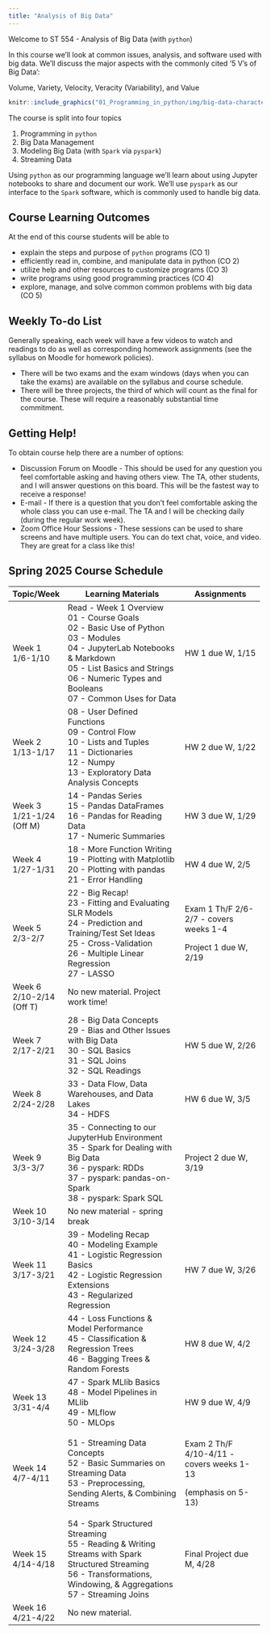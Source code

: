 ```yaml
---
title: "Analysis of Big Data"
---
```


Welcome to ST 554 - Analysis of Big Data (with `python`)

In this course we'll look at common issues, analysis, and software used with big data. We'll discuss the major aspects with the commonly cited '5 V's of Big Data':

Volume, Variety, Velocity, Veracity (Variability), and Value

```r
knitr::include_graphics("01_Programming_in_python/img/big-data-characteristics.png")
```

The course is split into four topics

1.  Programming in `python`
2.  Big Data Management
3.  Modeling Big Data (with `Spark` via `pyspark`)
4.  Streaming Data

Using `python` as our programming language we'll learn about using Jupyter notebooks to share and document our work. We'll use `pyspark` as our interface to the `Spark` software, which is commonly used to handle big data.

## Course Learning Outcomes

At the end of this course students will be able to

-   explain the steps and purpose of `python` programs (CO 1)
-   efficiently read in, combine, and manipulate data in python (CO 2)
-   utilize help and other resources to customize programs (CO 3)
-   write programs using good programming practices (CO 4)
-   explore, manage, and solve common common problems with big data (CO 5)

## Weekly To-do List

Generally speaking, each week will have a few videos to watch and readings to do as well as corresponding homework assignments (see the syllabus on Moodle for homework policies).

-   There will be two exams and the exam windows (days when you can take the exams) are available on the syllabus and course schedule.
-   There will be three projects, the third of which will count as the final for the course. These will require a reasonably substantial time commitment.

## Getting Help!

To obtain course help there are a number of options:

-   Discussion Forum on Moodle - This should be used for any question you feel comfortable asking and having others view. The TA, other students, and I will answer questions on this board. This will be the fastest way to receive a response!\
-   E-mail - If there is a question that you don't feel comfortable asking the whole class you can use e-mail. The TA and I will be checking daily (during the regular work week).
-   Zoom Office Hour Sessions - These sessions can be used to share screens and have multiple users. You can do text chat, voice, and video. They are great for a class like this!

## Spring 2025 Course Schedule

+-------------------+-----------------------------------------------------------------+-------------------------------------------+
| Topic/Week        | Learning Materials                                              | Assignments                               |
+===================+=================================================================+===========================================+
| Week 1\           | Read - Week 1 Overview\                                         | HW 1 due W, 1/15                          |
| 1/6-1/10          | 01 - Course Goals\                                              |                                           |
|                   | 02 - Basic Use of Python\                                       |                                           |
|                   | 03 - Modules\                                                   |                                           |
|                   | 04 - JupyterLab Notebooks & Markdown\                           |                                           |
|                   | 05 - List Basics and Strings\                                   |                                           |
|                   | 06 - Numeric Types and Booleans\                                |                                           |
|                   | 07 - Common Uses for Data                                       |                                           |
+-------------------+-----------------------------------------------------------------+-------------------------------------------+
| Week 2\           | 08 - User Defined Functions\                                    | HW 2 due W, 1/22                          |
| 1/13-1/17         | 09 - Control Flow\                                              |                                           |
|                   | 10 - Lists and Tuples\                                          |                                           |
|                   | 11 - Dictionaries\                                              |                                           |
|                   | 12 - Numpy\                                                     |                                           |
|                   | 13 - Exploratory Data Analysis Concepts                         |                                           |
+-------------------+-----------------------------------------------------------------+-------------------------------------------+
| Week 3\           | 14 - Pandas Series\                                             | HW 3 due W, 1/29                          |
| 1/21-1/24 (Off M) | 15 - Pandas DataFrames\                                         |                                           |
|                   | 16 - Pandas for Reading Data\                                   |                                           |
|                   | 17 - Numeric Summaries                                          |                                           |
+-------------------+-----------------------------------------------------------------+-------------------------------------------+
| Week 4\           | 18 - More Function Writing\                                     | HW 4 due W, 2/5                           |
| 1/27-1/31         | 19 - Plotting with Matplotlib\                                  |                                           |
|                   | 20 - Plotting with pandas\                                      |                                           |
|                   | 21 - Error Handling                                             |                                           |
+-------------------+-----------------------------------------------------------------+-------------------------------------------+
| Week 5\           | 22 - Big Recap!\                                                | Exam 1 Th/F 2/6-2/7 - covers weeks 1-4    |
| 2/3-2/7           | 23 - Fitting and Evaluating SLR Models\                         |                                           |
|                   | 24 - Prediction and Training/Test Set Ideas\                    | Project 1 due W, 2/19                     |
|                   | 25 - Cross-Validation\                                          |                                           |
|                   | 26 - Multiple Linear Regression\                                |                                           |
|                   | 27 - LASSO                                                      |                                           |
+-------------------+-----------------------------------------------------------------+-------------------------------------------+
| Week 6\           | No new material. Project work time!                             |                                           |
| 2/10-2/14 (Off T) |                                                                 |                                           |
+-------------------+-----------------------------------------------------------------+-------------------------------------------+
| Week 7\           | 28 - Big Data Concepts\                                         | HW 5 due W, 2/26                          |
| 2/17-2/21         | 29 - Bias and Other Issues with Big Data\                       |                                           |
|                   | 30 - SQL Basics\                                                |                                           |
|                   | 31 - SQL Joins\                                                 |                                           |
|                   | 32 - SQL Readings                                               |                                           |
+-------------------+-----------------------------------------------------------------+-------------------------------------------+
| Week 8\           | 33 - Data Flow, Data Warehouses, and Data Lakes\                | HW 6 due W, 3/5                           |
| 2/24-2/28         | 34 - HDFS                                                       |                                           |
+-------------------+-----------------------------------------------------------------+-------------------------------------------+
| Week 9\           | 35 - Connecting to our JupyterHub Environment\                  | Project 2 due W, 3/19                     |
| 3/3-3/7           | 35 - Spark for Dealing with Big Data\                           |                                           |
|                   | 36 - pyspark: RDDs\                                             |                                           |
|                   | 37 - pyspark: pandas-on-Spark\                                  |                                           |
|                   | 38 - pyspark: Spark SQL                                         |                                           |
+-------------------+-----------------------------------------------------------------+-------------------------------------------+
| Week 10\          | No new material - spring break                                  |                                           |
| 3/10-3/14         |                                                                 |                                           |
+-------------------+-----------------------------------------------------------------+-------------------------------------------+
| Week 11\          | 39 - Modeling Recap\                                            | HW 7 due W, 3/26                          |
| 3/17-3/21         | 40 - Modeling Example\                                          |                                           |
|                   | 41 - Logistic Regression Basics\                                |                                           |
|                   | 42 - Logistic Regression Extensions\                            |                                           |
|                   | 43 - Regularized Regression                                     |                                           |
+-------------------+-----------------------------------------------------------------+-------------------------------------------+
| Week 12\          | 44 - Loss Functions & Model Performance\                        | HW 8 due W, 4/2                           |
| 3/24-3/28         | 45 - Classification & Regression Trees\                         |                                           |
|                   | 46 - Bagging Trees & Random Forests                             |                                           |
+-------------------+-----------------------------------------------------------------+-------------------------------------------+
| Week 13\          | 47 - Spark MLlib Basics\                                        | HW 9 due W, 4/9                           |
| 3/31-4/4          | 48 - Model Pipelines in MLlib\                                  |                                           |
|                   | 49 - MLflow\                                                    |                                           |
|                   | 50 - MLOps                                                      |                                           |
+-------------------+-----------------------------------------------------------------+-------------------------------------------+
| Week 14\          | 51 - Streaming Data Concepts\                                   | Exam 2 Th/F 4/10-4/11 - covers weeks 1-13 |
| 4/7-4/11          | 52 - Basic Summaries on Streaming Data\                         |                                           |
|                   | 53 - Preprocessing, Sending Alerts, & Combining Streams         | (emphasis on 5-13)                        |
+-------------------+-----------------------------------------------------------------+-------------------------------------------+
| Week 15\          | 54 - Spark Structured Streaming\                                | Final Project due M, 4/28                 |
| 4/14-4/18         | 55 - Reading & Writing Streams with Spark Structured Streaming\ |                                           |
|                   | 56 - Transformations, Windowing, & Aggregations\                |                                           |
|                   | 57 - Streaming Joins                                            |                                           |
+-------------------+-----------------------------------------------------------------+-------------------------------------------+
| Week 16\          | No new material.                                                |                                           |
| 4/21-4/22         |                                                                 |                                           |
+-------------------+-----------------------------------------------------------------+-------------------------------------------+
